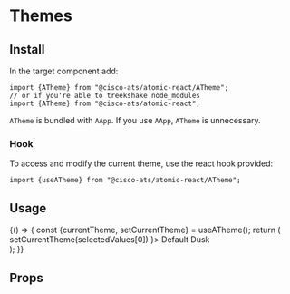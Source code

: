 

<Meta title="Components/Themes" component={ATheme} />

# Themes

## Install

In the target component add:

```
import {ATheme} from "@cisco-ats/atomic-react/ATheme";
// or if you're able to treekshake node_modules
import {ATheme} from "@cisco-ats/atomic-react";
```

`ATheme` is bundled with `AApp`. If you use `AApp`, `ATheme` is unnecessary.

### Hook

To access and modify the current theme, use the react hook provided:

```
import {useATheme} from "@cisco-ats/atomic-react/ATheme";
```

## Usage

<Preview>
  <Story name="usage-1">
    <ATheme>
      <YourComponent>
        {() => {
          const {currentTheme, setCurrentTheme} = useATheme();
          return (
            <div
              style={{
                padding: 20,
                backgroundColor: currentTheme === "default" ? "#fff" : "#000"
              }}>
              <AButtonGroup
                selectedValues={[currentTheme]}
                onChange={(_, selectedValues) =>
                  setCurrentTheme(selectedValues[0])
                }>
                <AButton value="default">Default</AButton>
                <AButton value="dusk">Dusk</AButton>
              </AButtonGroup>
            </div>
          );
        }}
      </YourComponent>
    </ATheme>
  </Story>
</Preview>

## Props

<Props of={ATheme} />
